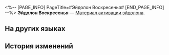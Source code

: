 <%-- [PAGE_INFO]
PageTitle=#Эйдолон Воскресенья#
[END_PAGE_INFO] --%>
{{Предмет Инфобокс
|id          = 11313
|Изображение = Предмет Эйдолон Воскресенья.png
|Тип         = Материал активации эйдолона
|Инвентарь   = 
|Редкость    = 5
|Эффект      = 
|Описание    = Материал для повышения уровня Эйдолона Воскресенья.
}}
'''Эйдолон Воскресенья''' — [[Материал активации эйдолона]].

==На других языках==
{{На других языках
|en   = Sunday's Eidolon
|zhs  = 【星期日】的星魂
|zht  = 【星期日】的星魂
|ja   = 「サンデー」の星魂
|ko   = [선데이]의 성혼
|es   = Eidolon de Sunday
|fr   = Eidolon de Sunday
|ru   = Эйдолон Воскресенья
|th   = Eidolon ของ Sunday
|vi   = Tinh Hồn Của Sunday
|de   = Sonntags Eidolon
|id   = Sunday's Eidolon
|pt   = Eidolon de Sunday
}}

==История изменений==
{{История изменений|3.5}}
